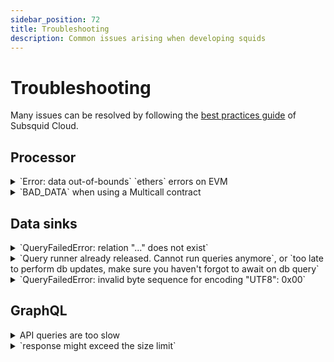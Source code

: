 ```yaml
---
sidebar_position: 72
title: Troubleshooting
description: Common issues arising when developing squids
---
```



# Troubleshooting

Many issues can be resolved by following the [best practices guide](/cloud/resources/best-practices) of Subsquid Cloud.

## Processor

<details>
<summary>`Error: data out-of-bounds` `ethers` errors on EVM</summary>

* Usually this means that you're using the decoder on the wrong data. Make sure that the decoder receives _only_ the data you intend it to.

  Example: suppose you want to add the processing of a `Mint` event to a squid that is currently processing only `Transfer` events. You change the processor configuration to get the `Mint` events for you, but you forget to sort the events in the batch handler and a data item with a `Mint` event finds its way into a decoder of `Transfer`s.

* Another common source of this error is faulty RPC endpoints. If your EVM processor crashes during RPC ingestion on a log with `'0x'` in its data field, try switching to another RPC provider or, if you are developing locally, to another Ethereum network emulator.

</details>

<details>
<summary>`BAD_DATA` when using a Multicall contract</summary>

This error can occur for a variety of reasons, but one common cause is choosing a Multicall deployment that is newer than the oldest blocks that have to be indexed. When [batch state queries](/sdk/resources/tools/typegen/state-queries/#batch-state-queries) are performed on historical chain state older than the Multicall deployment, EVM detects that and refuses to run.

Solutions:
1. Use an older Multicall deployment.
2. Delay your chain state queries until a later block.

These issues are explored in [Part 4 of the BAYC tutorial](/sdk/tutorials/bayc/step-four-optimizations).

</details>

## Data sinks

<details>
<summary>`QueryFailedError: relation "..." does not exist`</summary>

It is likely that the generated migrations in the `db/migrations` folder are outdated and do not match the schema file.
Recreate the migrations from scratch as detailed on [this page](/sdk/resources/persisting-data/typeorm/#updating-after-schema-changes).

</details>

<details>
<summary>`Query runner already released. Cannot run queries anymore`, or `too late to perform db updates, make sure you haven't forgot to await on db query`</summary>

If your squid [saves its data to a database](/sdk/resources/persisting-data/typeorm), all operations with `ctx.store` are asynchronous. Make sure you `await` on all `store` operations like `upsert`, `update`, `find`, `save` etc.

You may find the [require-await](https://eslint.org/docs/latest/rules/require-await) eslint rule to be helpful.

</details>

<details>
<summary>`QueryFailedError: invalid byte sequence for encoding "UTF8": 0x00`</summary>

PostgreSQL doesn't support storing `NULL (\0x00)` characters in text fields. Usually the error occurs when a raw bytes string (like `UIntArray` or `Bytes`) is inserted into a `String` field. If this is the case, use hex encoding, e.g. using [`util-internal-hex`](https://github.com/subsquid/squid/tree/master/util/util-internal-hex) library. For addresses, use the [`ss58` encoding library](https://github.com/subsquid/squid/tree/master/ss58).

</details>

## GraphQL

<details>
<summary>API queries are too slow</summary>

- Make sure all the necessary fields are [indexed](/sdk/reference/schema-file/indexes-and-constraints/)
- Annotate the schema and [set reasonable limits](/sdk/resources/graphql-server/dos-protection/) for the incoming queries to protect against DoS attacks

</details>

<details>
<summary>`response might exceed the size limit`</summary>

Make sure the input query has limits set or the entities are decorated with `@cardinality`. We recommend using `XXXConnection` queries for pagination. For configuring limits and max response sizes, see [DoS protection](/sdk/resources/graphql-server/dos-protection/).

</details>
